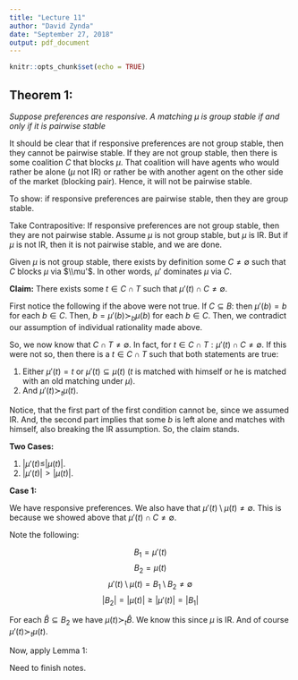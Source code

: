 ---
title: "Lecture 11"
author: "David Zynda"
date: "September 27, 2018"
output: pdf_document
---

```{r setup, include=FALSE}
knitr::opts_chunk$set(echo = TRUE)
```

## Theorem 1:

_Suppose preferences are responsive. A matching $\mu$ is group stable if and only if it is pairwise stable_

It should be clear that if responsive preferences are not group stable, then they cannot be pairwise stable. If they are not group stable, then there is some coalition $C$ that blocks $\mu$. That coalition will have agents who would rather be alone ($\mu$ not IR) or rather be with another agent on the other side of the market (blocking pair). Hence, it will not be pairwise stable. 

To show: if responsive preferences are pairwise stable, then they are group stable. 

Take Contrapositive: If responsive preferences are not group stable, then they are not pairwise stable. Assume $\mu$ is not group stable, but $\mu$ is IR. But if $\mu$ is not IR, then it is not pairwise stable, and we are done. 


Given $\mu$ is not group stable, there exists by definition some $C \ne \emptyset$ such that $C$ blocks $\mu$ via $\\mu'$. In other words, $\mu'$ dominates $\mu$ via $C$.


__Claim:__ There exists some $t \in C \cap T$ such that $\mu'(t) \cap C \ne \emptyset$. 

First notice the following if the above were not true. If $C \subseteq B$: then $\mu'(b) = b$ for each $b \in C$. Then, $b = \mu'(b) \succ_b \mu(b)$ for each $b \in C$. Then, we contradict our assumption of individual rationality made above.  

So, we now know that $C \cap T \ne \emptyset$. In fact, for $t \in C \cap T: \mu'(t) \cap C \ne \emptyset$. If this were not so, then there is a $t \in C \cap T$ such that both statements are true:

(1) Either $\mu'(t) = t$ or $\mu'(t) \subseteq \mu(t)$ ($t$ is matched with himself or he is matched with an old matching under $\mu$). 
(2) And $\mu'(t) \succ_t \mu(t)$. 

Notice, that the first part of the first condition cannot be, since we assumed IR. And, the second part implies that some $b$ is left alone and matches with himself, also breaking the IR assumption. So, the claim stands. 

__Two Cases:__

(1) $|\mu'(t) \le |\mu(t)|$.
(2) $|\mu'(t)| > |\mu(t)|$. 



__Case 1:__

We have responsive preferences. We also have that $\mu'(t) \setminus \mu(t) \ne \emptyset$. This is because we showed above that $\mu'(t) \cap C \ne \emptyset$. 


Note the following:

$$B_1 = \mu'(t)$$
$$B_2 = \mu(t)$$
$$\mu'(t) \setminus \mu(t) = B_1 \setminus B_2 \ne \emptyset$$
$$|B_2| = |\mu(t)| \ge |\mu'(t)| = |B_1|$$

For each $\hat{B} \subseteq B_2$ we have $\mu(t) \succ_t \hat{B}$. We know this since $\mu$ is IR. And of course $\mu'(t) \succ_t \mu(t)$. 

Now, apply Lemma 1: 

Need to finish notes. 





